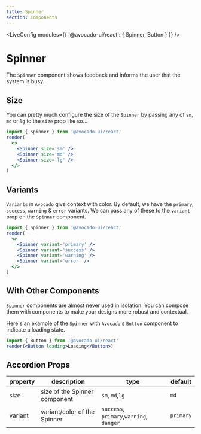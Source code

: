 ```yaml
---
title: Spinner
section: Components
---
```



<LiveConfig modules={{ '@avocado-ui/react': { Spinner, Button } }} />

# Spinner

The `Spinner` component shows feedback and informs the user that the system is busy.

## Size

You can pretty much configure the size of the `Spinner` by passing any of `sm`, `md` or `lg` to the `size` prop like so...

```jsx live noInline
import { Spinner } from '@avocado-ui/react'
render(
  <>
    <Spinner size='sm' />
    <Spinner size='md' />
    <Spinner size='lg' />
  </>
)
```

## Variants

`Variants` in `Avocado` give context with color. By default, we have the `primary`, `success`, `warning` & `error` variants. We can pass any of these to the `variant` prop on the `Spinner` component.

```jsx live noInline
import { Spinner } from '@avocado-ui/react'
render(
  <>
    <Spinner variant='primary' />
    <Spinner variant='success' />
    <Spinner variant='warning' />
    <Spinner variant='error' />
  </>
)
```

## With Other Components

`Spinner` components are almost never used in isolation. You can compose them with components to make your designs more robust and contextual.

Here's an example of the `Spinner` with `Avocado`'s `Button` component to indicate a loading state.

```jsx live noInline
import { Button } from '@avocado-ui/react'
render(<Button loading>Loading</Button>)
```

## Accordion Props

| property | description                   | type                                     | default   |
| -------- | ----------------------------- | ---------------------------------------- | --------- |
| size     | size of the Spinner component | `sm`, `md`,`lg`                          | `md`      |
| variant  | variant/color of the Spinner  | `success`, `primary`,`warning`, `danger` | `primary` |
